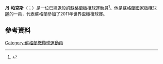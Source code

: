 {{Orphan|time=2016-12-22T13:23:16+00:00}}

{{expand|time=2015-11-23T12:54:22+00:00}}
'''丹·帕克斯'''（{{lang-en|Dan Parks}}；{{bd|1978年|5月26日}}）是一位已經退役的[[蘇格蘭|蘇格蘭]][[橄欖球|橄欖球]]運動員<ref>{{cite web|url=http://www.irishtimes.com/sport/rugby/dan-parks-announces-retirement-1.1844701|title=Dan Parks announces retirement|work=[[Irish_Times|Irish Times]]|accessdate=25 June 2014|archive-date=2017-09-29|archive-url=https://web.archive.org/web/20170929052537/https://www.irishtimes.com/sport/rugby/dan-parks-announces-retirement-1.1844701|dead-url=no}}</ref>。他是[[蘇格蘭國家橄欖球隊|蘇格蘭國家橄欖球隊]]的一員，代表蘇格蘭參加了2011年世界盃橄欖球賽。
==參考資料==
{{Reflist}}

[[Category:蘇格蘭橄欖球運動員|Category:蘇格蘭橄欖球運動員]]